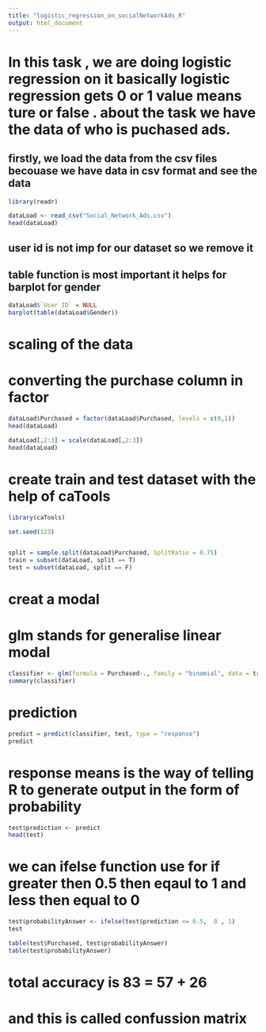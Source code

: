 ```yaml
---
title: "logistic_regression_on_socialNetworkAds_R"
output: html_document
---
```


# In this task , we are doing logistic regression on it basically logistic regression gets 0 or 1 value means ture or false . about the task we have the data of who is puchased ads.

## firstly, we load the data from the csv files becouase we have data in csv format and see the data


```r
library(readr)

dataLoad <- read_csv("Social_Network_Ads.csv")
head(dataLoad)

```

## user id is not imp for our dataset so we remove it
##  table function is most important it helps for barplot for gender

```r
dataLoad$`User ID` = NULL
barplot(table(dataLoad$Gender))
```

# scaling of the data
# converting the purchase column in factor


```r
dataLoad$Purchased = factor(dataLoad$Purchased, levels = c(0,1))
head(dataLoad)

dataLoad[,2:3] = scale(dataLoad[,2:3])
head(dataLoad)
```

# create train and test dataset with the help of caTools

```r
library(caTools)

set.seed(123)


split = sample.split(dataLoad$Purchased, SplitRatio = 0.75)
train = subset(dataLoad, split == T)
test = subset(dataLoad, split == F)

```


# creat a modal
# glm stands for generalise linear modal 

```r
classifier <- glm(formula = Purchased~., family = "binomial", data = train)
summary(classifier)

```

# prediction
```r
predict = predict(classifier, test, type = "response")
predict
```

# response means is the way of telling R to generate output in the form of probability   
```r
test$prediction <- predict
head(test)

```

# we can ifelse function use for if greater then 0.5 then eqaul to 1 and less then equal to 0
```r
test$probabilityAnswer <- ifelse(test$prediction <= 0.5,  0 , 1) 
test

table(test$Purchased, test$probabilityAnswer)
table(test$probabilityAnswer)
```

# total accuracy is 83 = 57 + 26
# and this is called confussion matrix



